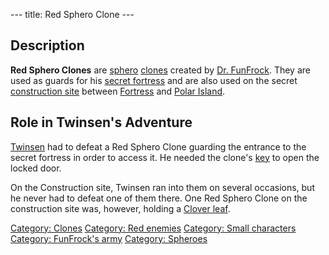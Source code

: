 ---
title: Red Sphero Clone
---

{{Enemy|
Name=Red Sphero Clone|
Image=Redsphero.gif|
Level=Red|
Reaction=Stays on spot|
Recovery=Medium|
Rate=Fast|
Damage=High|
Range=Wide|
Speed=Slow}}

== Description ==
'''Red Sphero Clones''' are [[sphero]] [[clone]]s created by [[Dr. FunFrock]]. They are used as guards for his [[FunFrock's Secret Fortress|secret fortress]] and are also used on the secret [[construction site]] between [[Fortress Island|Fortress]] and [[Polar Island]].

== Role in Twinsen's Adventure ==
[[Twinsen]] had to defeat a Red Sphero Clone guarding the entrance to the secret fortress in order to access it. He needed the clone's [[key]] to open the locked door.

On the Construction site, Twinsen ran into them on several occasions, but he never had to defeat one of them there. One Red Sphero Clone on the construction site was, however, holding a [[Clover leaf]].

[[Category: Clones]]
[[Category: Red enemies]]
[[Category: Small characters]]
[[Category: FunFrock's army]]
[[Category: Spheroes]]